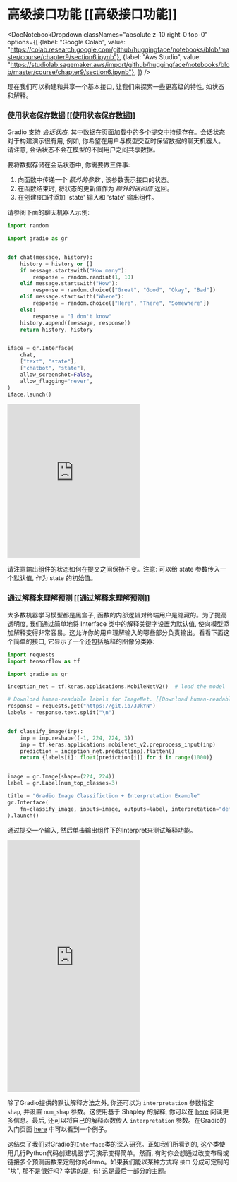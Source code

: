 # 高级接口功能 [[高级接口功能]]

<DocNotebookDropdown
  classNames="absolute z-10 right-0 top-0"
  options={[
    {label: "Google Colab", value: "https://colab.research.google.com/github/huggingface/notebooks/blob/master/course/chapter9/section6.ipynb"},
    {label: "Aws Studio", value: "https://studiolab.sagemaker.aws/import/github/huggingface/notebooks/blob/master/course/chapter9/section6.ipynb"},
]} />

现在我们可以构建和共享一个基本接口, 让我们来探索一些更高级的特性, 如状态和解释。

### 使用状态保存数据 [[使用状态保存数据]]

Gradio 支持 *会话状态*, 其中数据在页面加载中的多个提交中持续存在。会话状态对于构建演示很有用, 例如, 你希望在用户与模型交互时保留数据的聊天机器人。请注意, 会话状态不会在模型的不同用户之间共享数据。

要将数据存储在会话状态中, 你需要做三件事:

1. 向函数中传递一个 *额外的参数* , 该参数表示接口的状态。
1. 在函数结束时, 将状态的更新值作为 *额外的返回值* 返回。
1. 在创建`接口`时添加 'state' 输入和 'state' 输出组件。

请参阅下面的聊天机器人示例:

```py
import random

import gradio as gr


def chat(message, history):
    history = history or []
    if message.startswith("How many"):
        response = random.randint(1, 10)
    elif message.startswith("How"):
        response = random.choice(["Great", "Good", "Okay", "Bad"])
    elif message.startswith("Where"):
        response = random.choice(["Here", "There", "Somewhere"])
    else:
        response = "I don't know"
    history.append((message, response))
    return history, history


iface = gr.Interface(
    chat,
    ["text", "state"],
    ["chatbot", "state"],
    allow_screenshot=False,
    allow_flagging="never",
)
iface.launch()
```

<iframe src="https://course-demos-Chatbot-Demo.hf.space" frameBorder="0" height="350" title="Gradio app" class="container p-0 flex-grow space-iframe" allow="accelerometer; ambient-light-sensor; autoplay; battery; camera; document-domain; encrypted-media; fullscreen; geolocation; gyroscope; layout-animations; legacy-image-formats; magnetometer; microphone; midi; oversized-images; payment; picture-in-picture; publickey-credentials-get; sync-xhr; usb; vr ; wake-lock; xr-spatial-tracking" sandbox="allow-forms allow-modals allow-popups allow-popups-to-escape-sandbox allow-same-origin allow-scripts allow-downloads"></iframe>

请注意输出组件的状态如何在提交之间保持不变。注意: 可以给 state 参数传入一个默认值, 作为 state 的初始值。

### 通过解释来理解预测 [[通过解释来理解预测]]

大多数机器学习模型都是黑盒子, 函数的内部逻辑对终端用户是隐藏的。为了提高透明度, 我们通过简单地将 Interface 类中的解释关键字设置为默认值, 使向模型添加解释变得非常容易。这允许你的用户理解输入的哪些部分负责输出。看看下面这个简单的接口, 它显示了一个还包括解释的图像分类器:

```py
import requests
import tensorflow as tf

import gradio as gr

inception_net = tf.keras.applications.MobileNetV2()  # load the model

# Download human-readable labels for ImageNet. [[Download human-readable labels for ImageNet.]]
response = requests.get("https://git.io/JJkYN")
labels = response.text.split("\n")


def classify_image(inp):
    inp = inp.reshape((-1, 224, 224, 3))
    inp = tf.keras.applications.mobilenet_v2.preprocess_input(inp)
    prediction = inception_net.predict(inp).flatten()
    return {labels[i]: float(prediction[i]) for i in range(1000)}


image = gr.Image(shape=(224, 224))
label = gr.Label(num_top_classes=3)

title = "Gradio Image Classifiction + Interpretation Example"
gr.Interface(
    fn=classify_image, inputs=image, outputs=label, interpretation="default", title=title
).launch()
```

通过提交一个输入, 然后单击输出组件下的Interpret来测试解释功能。

<iframe src="https://course-demos-gradio-image-interpretation.hf.space" frameBorder="0" height="570" title="Gradio app" class="container p-0 flex-grow space-iframe" allow="accelerometer; ambient-light-sensor; autoplay; battery; camera; document-domain; encrypted-media; fullscreen; geolocation; gyroscope; layout-animations; legacy-image-formats; magnetometer; microphone; midi; oversized-images; payment; picture-in-picture; publickey-credentials-get; sync-xhr; usb; vr ; wake-lock; xr-spatial-tracking" sandbox="allow-forms allow-modals allow-popups allow-popups-to-escape-sandbox allow-same-origin allow-scripts allow-downloads"></iframe>

除了Gradio提供的默认解释方法之外, 你还可以为 `interpretation` 参数指定 `shap`, 并设置 `num_shap` 参数。这使用基于 Shapley 的解释, 你可以在 [here](https://christophm.github.io/interpretable-ml-book/shap.html) 阅读更多信息。最后, 还可以将自己的解释函数传入 `interpretation` 参数。在Gradio的入门页面 [here](https://gradio.app/getting_started/) 中可以看到一个例子。

这结束了我们对Gradio的`Interface`类的深入研究。正如我们所看到的, 这个类使用几行Python代码创建机器学习演示变得简单。然而, 有时你会想通过改变布局或链接多个预测函数来定制你的demo。如果我们能以某种方式将 `接口` 分成可定制的 "块", 那不是很好吗? 幸运的是, 有! 这是最后一部分的主题。